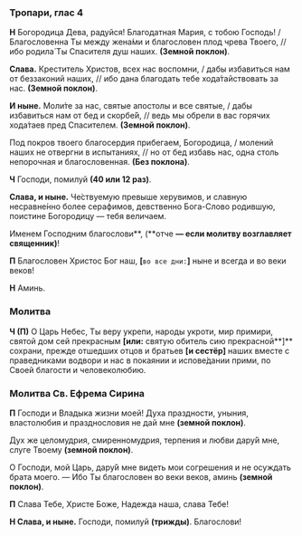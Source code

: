 ### Тропари, глас 4

**Н** Богородица Дева, радуйся! Благодатная Мария, с тобою Господь! / Благословенна Ты между жена́ми и благословен плод чрева Твоего, // ибо родила́ Ты Спасителя душ наших. **(Земной поклон)**.

**Слава.** Креститель Христов, всех нас воспомни, / дабы избавиться нам от беззаконий наших, // ибо дана благодать тебе хода́тайствовать за нас. **(Земной поклон)**.

**И ныне.** Моли́те за нас, святые апостолы и все святые, / дабы избавиться нам от бед и скорбе́й, // ведь мы обрели в вас горячих хода́таев пред Спасителем. **(Земной поклон)**.

Под покров твоего благосердия прибегаем, Богородица, / молений наших не отвергни в испытаниях, // но от бед избавь нас, одна столь непорочная и благословенная. **(Без поклона)**.

**Ч** Господи, помилуй **(40 или 12 раз)**.

**Слава, и ныне.** Че́ствуемую превыше херувимов, и славную несравне́нно более серафимов, девственно Бога-Слово родившую, поистине Богородицу — тебя величаем.

Именем Господним благослови**, (**отче **— если молитву возглавляет священник)**!

**П** Благословен Христос Бог наш, **[**`во все дни:`**]** ныне и всегда и во веки веков!

**Н** Аминь.

### Молитва

**Ч (П)** О Царь Небес, Ты веру укрепи, народы укроти, мир примири, святой дом сей прекрасным **[или:** святую обитель сию прекрасной**]** сохрани, прежде отшедших отцов и братьев **[**и сестёр**]** наших вместе с праведниками водвори и нас в покаянии и испове́дании прими, по Своей благости и человеколюбию.

### Молитва Св. Ефрема Сирина

**П** Господи и Владыка жизни моей! Духа праздности, уныния, властолюбия и празднословия не дай мне **(земной поклон)**.

Дух же целомудрия, смиренномудрия, терпения и любви дару́й мне, слуге Твоему **(земной поклон)**.

О Господи, мой Царь, дару́й мне видеть мои согрешения и не осуждать брата моего.  — Ибо Ты благословен во веки веков, аминь **(земной поклон)**.

**П** Cлава Тебе, Xpиcте Боже, Надежда наша, cлава Тебе!

**Н Cлава, и ныне.** Гоcподи, помилуй **(тpижды)**. Благоcлови!
